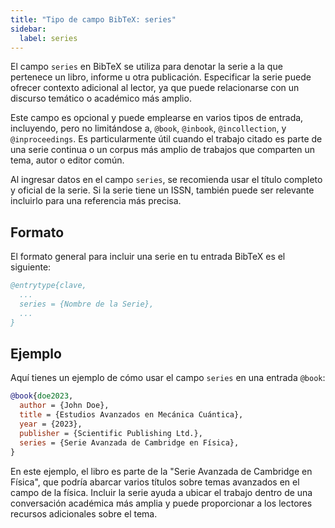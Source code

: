 ```yaml
---
title: "Tipo de campo BibTeX: series"
sidebar:
  label: series
---
```



El campo `series` en BibTeX se utiliza para denotar la serie a la que pertenece un libro, informe u otra publicación. Especificar la serie puede ofrecer contexto adicional al lector, ya que puede relacionarse con un discurso temático o académico más amplio.

<CiteDrive />

Este campo es opcional y puede emplearse en varios tipos de entrada, incluyendo, pero no limitándose a, `@book`, `@inbook`, `@incollection`, y `@inproceedings`. Es particularmente útil cuando el trabajo citado es parte de una serie continua o un corpus más amplio de trabajos que comparten un tema, autor o editor común.

Al ingresar datos en el campo `series`, se recomienda usar el título completo y oficial de la serie. Si la serie tiene un ISSN, también puede ser relevante incluirlo para una referencia más precisa.

## Formato

El formato general para incluir una serie en tu entrada BibTeX es el siguiente:

```bibtex
@entrytype{clave,
  ...
  series = {Nombre de la Serie},
  ...
}
```

## Ejemplo

Aquí tienes un ejemplo de cómo usar el campo `series` en una entrada `@book`:

```bibtex
@book{doe2023,
  author = {John Doe},
  title = {Estudios Avanzados en Mecánica Cuántica},
  year = {2023},
  publisher = {Scientific Publishing Ltd.},
  series = {Serie Avanzada de Cambridge en Física},
}
```

En este ejemplo, el libro es parte de la "Serie Avanzada de Cambridge en Física", que podría abarcar varios títulos sobre temas avanzados en el campo de la física. Incluir la serie ayuda a ubicar el trabajo dentro de una conversación académica más amplia y puede proporcionar a los lectores recursos adicionales sobre el tema.
